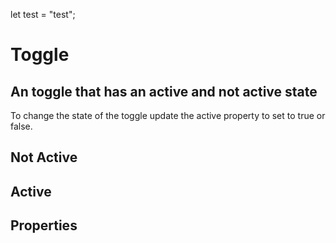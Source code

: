 
let test = "test";

<Meta title="FusedComponents / Toggle" component={Toggle} />

# Toggle

## An toggle that has an active and not active state
 
To change the state of the toggle update the active property to set to true or false.
## Not Active
<Preview>
    <Story name="Default Toggle" decorators={[withKnobs]}>
    <Toggle
      {...actions({onClick:"toggle action click", onMouseOver: "toogle action mouseover"})}
        active={boolean("Active", false)}
    />
    </Story>
</Preview>

## Active
<Preview>
    <Story name="Active Toggle" decorators={[withKnobs]}>
    <Toggle 
    active={boolean("Active", true, "Active")}
    />
    </Story>
</Preview>


## Properties

<Props of={Toggle} />
